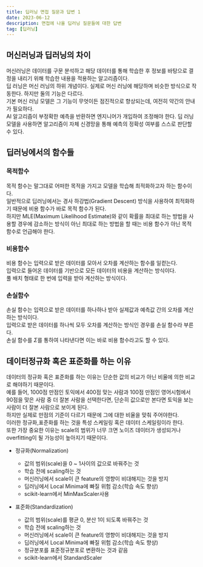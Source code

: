 ```yaml
---
title: 딥러닝 면접 질문과 답변 1
date: 2023-06-12
description: 면접에 나올 딥러닝 질문들에 대한 답변
tag: [딥러닝]
---  
```


## 머신러닝과 딥러닝의 차이  
머신러닝은 데이터를 구문 분석하고 해당 데이터를 통해 학습한 후 정보를 바탕으로 결정을 내리기 위해 학습한 내용을 적용하는 알고리즘이다.  
딥 러닝은 머신 러닝의 하위 개념이다. 실제로 머신 러닝에 해당하며 비슷한 방식으로 작동한다. 하지만 둘의 기능은 다르다.  
기본 머신 러닝 모델은 그 기능이 무엇이든 점진적으로 향상되는데, 여전히 약간의 안내가 필요하다.  
AI 알고리즘이 부정확한 예측을 반환하면 엔지니어가 개입하여 조정해야 한다. 딥 러닝 모델을 사용하면 알고리즘이 자체 신경망을 통해 예측의 정확성 여부를 스스로 판단할 수 있다.  

## 딥러닝에서의 함수들  
### 목적함수  
목적 함수는 말그대로 어떠한 목적을 가지고 모델을 학습해 최적화하고자 하는 함수이다.  
일반적으로 딥러닝에서는 경사 하강법(Gradient Descent) 방식을 사용하여 최적화하기 때문에 비용 함수가 바로 목적 함수가 된다.  
하지만 MLE(Maximum Likelihood Estimate)와 같이 확률을 최대로 하는 방법을 사용할 경우에 감소하는 방식이 아닌 최대로 하는 방법을 할 때는 비용 함수가 아닌 목적 함수로 언급해야 한다.  

### 비용함수  
비용 함수는 입력으로 받은 데이터를 모아서 오차를 계산하는 함수를 일컫는다.  
입력으로 들어온 데이터를 기반으로 모든 데이터의 비용을 계산하는 방식이다.  
풀 배치 형태로 한 번에 입력을 받아 계산하는 방식이다.  

### 손실함수  
손실 함수는 입력으로 받은 데이터를 하나하나 받아 실제값과 예측값 간의 오차를 계산하는 방식이다.  
입력으로 받은 데이터를 하나씩 모두 오차를 계산하는 방식인 경우를 손실 함수라 부른다.  
손실 함수를 $\Sigma$를 통하여 나타낸다면 이는 바로 비용 함수라고도 할 수 있다.  

## 데이터정규화 혹은 표준화를 하는 이유  
데이터의 정규화 혹은 표준화를 하는 이유는 단순한 값의 비교가 아닌 비율에 의한 비교로 해야하기 때문이다.  
예를 들어, 1000점 만점인 토익에서 400점 맞는 사람과 100점 만점인 영어시험에서 90점을 맞은 사람 중 더 잘본 사람을 선택한다면, 단순히 값으로만 본다면 토익을 보는 사람이 더 잘본 사람으로 보이게 된다.  
하지만 실제로 만점의 기준이 다르기 때문에 그에 대한 비율을 맞춰 주어야한다.  
이러한 정규화,표준화를 하는 것을 특성 스케일링 혹은 데이터 스케일링이라 한다.  
또한 가장 중요한 이유는 scale의 범위가 너무 크면 노이즈 데이터가 생성되거나 overfitting이 될 가능성이 높아지기 때문이다.  
- 정규화(Normalization)  
    - 값의 범위(scale)을 0 ~ 1사이의 값으로 바꿔주는 것  
    - 학습 전에 scaling하는 것  
    - 머신러닝에서 scale이 큰 feature의 영향이 비대해지는 것을 방지  
    - 딥러닝에서 Local Minima에 빠질 위험 감소(학습 속도 향상)  
    - scikit-learn에서 MinMaxScaler사용  

- 표준화(Standardization)  
    - 값의 범위(scale)를 평균 0, 분산 1이 되도록 바꿔주는 것  
    - 학습 전에 scaling하는 것  
    - 머신러닝에서 scale이 큰 feature의 영향이 비대해지는 것을 방지  
    - 딥러닝에서 Local Minima에 빠질 위험 감소(학습 속도 향상)  
    - 정규분포를 표준정규분포로 변환하는 것과 같음  
    - scikit-learn에서 StandardScaler  




